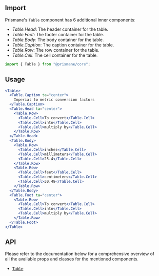 ## Import

Prismane's `Table` component has 6 additional inner components:

- _Table.Head_: The header container for the table.
- _Table.Foot_: The footer container for the table.
- _Table.Body_: The body container for the table.
- _Table.Caption_: The caption container for the table.
- _Table.Row_: The row container for the table.
- _Table.Cell_: The cell container for the table.

```js
import { Table } from "@prismane/core";
```

## Usage

```jsx preview
<Table>
  <Table.Caption ta="center">
    Imperial to metric conversion factors
  </Table.Caption>
  <Table.Head ta="center">
    <Table.Row>
      <Table.Cell>To convert</Table.Cell>
      <Table.Cell>into</Table.Cell>
      <Table.Cell>multiply by</Table.Cell>
    </Table.Row>
  </Table.Head>
  <Table.Body>
    <Table.Row>
      <Table.Cell>inches</Table.Cell>
      <Table.Cell>millimeters</Table.Cell>
      <Table.Cell>25.4</Table.Cell>
    </Table.Row>
    <Table.Row>
      <Table.Cell>feet</Table.Cell>
      <Table.Cell>centimeters</Table.Cell>
      <Table.Cell>30.48</Table.Cell>
    </Table.Row>
  </Table.Body>
  <Table.Foot ta="center">
    <Table.Row>
      <Table.Cell>To convert</Table.Cell>
      <Table.Cell>into</Table.Cell>
      <Table.Cell>multiply by</Table.Cell>
    </Table.Row>
  </Table.Foot>
</Table>
```

## API

Please refer to the documentation below for a comprehensive overview of all the available props and classes for the mentioned components.

- [`Table`](/docs/components-api/data-display/table-api)
